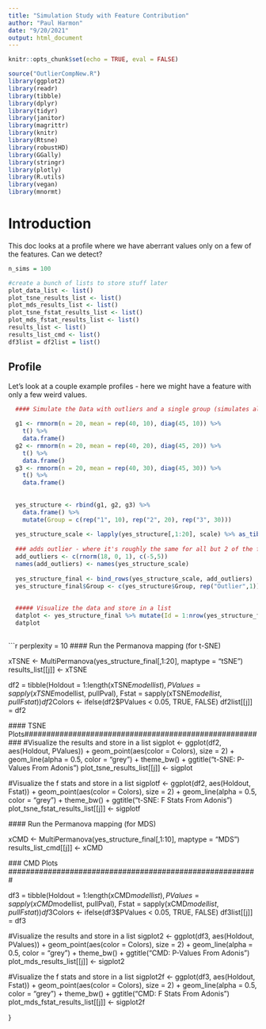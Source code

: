 ```yaml
---
title: "Simulation Study with Feature Contribution"
author: "Paul Harmon"
date: "9/20/2021"
output: html_document
---
```


```r
knitr::opts_chunk$set(echo = TRUE, eval = FALSE)

source("OutlierCompNew.R")
library(ggplot2)
library(readr)
library(tibble)
library(dplyr)
library(tidyr)
library(janitor)
library(magrittr)
library(knitr)
library(Rtsne)
library(robustHD)
library(GGally)
library(stringr)
library(plotly)
library(R.utils)
library(vegan)
library(mnormt)

```


# Introduction

This doc looks at a profile where we have aberrant values only on a few of the features. Can we detect? 

```r

n_sims = 100

#create a bunch of lists to store stuff later
plot_data_list <- list()
plot_tsne_results_list <- list()
plot_mds_results_list <- list()
plot_tsne_fstat_results_list <- list()
plot_mds_fstat_results_list <- list()
results_list <- list()
results_list_cmd <- list()
df3list = df2list = list()

```



## Profile


Let's look at a couple example profiles - here we might have a feature with only a few weird values. 



```r

  
  #### Simulate the Data with outliers and a single group (simulates all from one group with mean 40)
  
  g1 <- rmnorm(n = 20, mean = rep(40, 10), diag(45, 10)) %>%
    t() %>%
    data.frame()
  g2 <- rmnorm(n = 20, mean = rep(40, 20), diag(45, 20)) %>%
    t() %>%
    data.frame()
  g3 <- rmnorm(n = 20, mean = rep(40, 30), diag(45, 30)) %>%
    t() %>%
    data.frame()
  
  
  yes_structure <- rbind(g1, g2, g3) %>%
    data.frame() %>%
    mutate(Group = c(rep("1", 10), rep("2", 20), rep("3", 30)))
  
  yes_structure_scale <- lapply(yes_structure[,1:20], scale) %>% as_tibble()
  
  ### adds outlier - where it's roughly the same for all but 2 of the features
  add_outliers <- c(rnorm(18, 0, 1), c(-5,5))
  names(add_outliers) <- names(yes_structure_scale)
  
  yes_structure_final <- bind_rows(yes_structure_scale, add_outliers) 
  yes_structure_final$Group <- c(yes_structure$Group, rep("Outlier",1))
  
  
  ##### Visualize the data and store in a list
  datplot <- yes_structure_final %>% mutate(Id = 1:nrow(yes_structure_final), Alpha = ifelse(Group %in% 'Outlier', 1,0.8)) %>%  pivot_longer(1:20) %>% ggplot(aes(name, value, color = Group, group = Id, alpha = Alpha)) + geom_line() + geom_point() + ggtitle("Simulated Data with Outliers Added In") + guides(alpha = FALSE)
  datplot
  


```


```r
perplexity = 10
  #### Run the Permanova mapping (for t-SNE)
  
  xTSNE <- MultiPermanova(yes_structure_final[,1:20], maptype = "tSNE")
  results_list[[j]] <- xTSNE
  
  df2 = tibble(Holdout = 1:length(xTSNE$modellist), PValues = sapply(xTSNE$modellist, pullPval), Fstat = sapply(xTSNE$modellist, pullFstat))
  df2$Colors <- ifelse(df2$PValues < 0.05, TRUE, FALSE)
  df2list[[j]] = df2
  
  #### TSNE Plots########################################################
  #Visualize the results and store in a list
  sigplot <- ggplot(df2, aes(Holdout, PValues)) + geom_point(aes(color = Colors), size = 2) + geom_line(alpha = 0.5, color = "grey") + theme_bw() + ggtitle("t-SNE: P-Values From Adonis")
  plot_tsne_results_list[[j]] <- sigplot
  
  #Visualize the f stats and store in a list
  sigplotf <- ggplot(df2, aes(Holdout, Fstat)) + geom_point(aes(color = Colors), size = 2) + geom_line(alpha = 0.5, color = "grey") + theme_bw() + ggtitle("t-SNE: F Stats From Adonis")
  plot_tsne_fstat_results_list[[j]] <- sigplotf
  
  
  
   #### Run the Permanova mapping (for MDS)
  
   xCMD <- MultiPermanova(yes_structure_final[,1:10], maptype = "MDS")
  results_list_cmd[[j]] <- xCMD
  
  ### CMD Plots #########################################################
  
  df3 = tibble(Holdout = 1:length(xCMD$modellist), PValues = sapply(xCMD$modellist, pullPval), Fstat = sapply(xCMD$modellist, pullFstat))
    df3$Colors <- ifelse(df3$PValues < 0.05, TRUE, FALSE)
  df3list[[j]] = df3
  
  
  #Visualize the results and store in a list
  sigplot2 <- ggplot(df3, aes(Holdout, PValues)) + geom_point(aes(color = Colors), size = 2) + geom_line(alpha = 0.5, color = "grey") + theme_bw() + ggtitle("CMD: P-Values From Adonis")
  plot_mds_results_list[[j]] <- sigplot2
  
  #Visualize the f stats and store in a list
  sigplot2f <- ggplot(df3, aes(Holdout, Fstat)) + geom_point(aes(color = Colors), size = 2) + geom_line(alpha = 0.5, color = "grey") + theme_bw() + ggtitle("CMD: F Stats From Adonis")
  plot_mds_fstat_results_list[[j]] <- sigplot2f
  
  
}